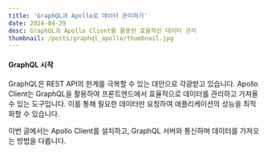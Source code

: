 ```yaml
---
title: 'GraphQL과 Apollo로 데이터 관리하기'
date: 2024-04-29
desc: GraphQL과 Apollo Client를 활용한 효율적인 데이터 관리
thumbnail: /posts/graphql_apollo/thumbnail.jpg
---
```


#### GraphQL 시작

GraphQL은 REST API의 한계를 극복할 수 있는 대안으로 각광받고 있습니다. Apollo Client는 GraphQL을 활용하여 프론트엔드에서 효율적으로 데이터를 관리하고 가져올 수 있는 도구입니다. 이를 통해 필요한 데이터만 요청하여 애플리케이션의 성능을 최적화할 수 있습니다.

이번 글에서는 Apollo Client를 설치하고, GraphQL 서버와 통신하며 데이터를 가져오는 방법을 다룹니다.
